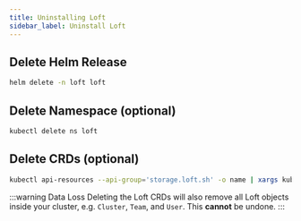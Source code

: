 ```yaml
---
title: Uninstalling Loft
sidebar_label: Uninstall Loft
---
```


## Delete Helm Release
```bash
helm delete -n loft loft
```

## Delete Namespace (optional)
```bash
kubectl delete ns loft
```

## Delete CRDs (optional)
```bash
kubectl api-resources --api-group='storage.loft.sh' -o name | xargs kubectl delete crd
```

:::warning Data Loss
Deleting the Loft CRDs will also remove all Loft objects inside your cluster, e.g. `Cluster`, `Team`, and `User`. This **cannot** be undone.
:::
